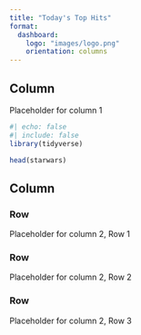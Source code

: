 ```yaml
---
title: "Today's Top Hits"
format: 
  dashboard: 
    logo: "images/logo.png"
    orientation: columns
---
```


## Column {width="35%"}

Placeholder for column 1

```r
#| echo: false
#| include: false
library(tidyverse)
```

```r
head(starwars)
```


## Column {width="65%"}

### Row {height="10%"}

Placeholder for column 2, Row 1

### Row {height="70%"}

Placeholder for column 2, Row 2

### Row {height="20%"}

Placeholder for column 2, Row 3